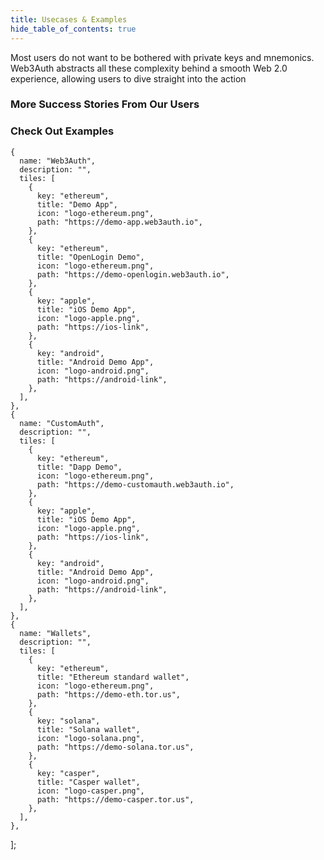 ```yaml
---
title: Usecases & Examples
hide_table_of_contents: true
---
```



Most users do not want to be bothered with private keys and mnemonics. Web3Auth abstracts all these complexity behind a smooth Web 2.0 experience, allowing users to dive straight into the action

<h3>More Success Stories From Our Users</h3>
<UsecaseCards />

<h3>Check Out Examples</h3>

    {
      name: "Web3Auth",
      description: "",
      tiles: [
        {
          key: "ethereum",
          title: "Demo App",
          icon: "logo-ethereum.png",
          path: "https://demo-app.web3auth.io",
        },
        {
          key: "ethereum",
          title: "OpenLogin Demo",
          icon: "logo-ethereum.png",
          path: "https://demo-openlogin.web3auth.io",
        },
        {
          key: "apple",
          title: "iOS Demo App",
          icon: "logo-apple.png",
          path: "https://ios-link",
        },
        {
          key: "android",
          title: "Android Demo App",
          icon: "logo-android.png",
          path: "https://android-link",
        },
      ],
    },
    {
      name: "CustomAuth",
      description: "",
      tiles: [
        {
          key: "ethereum",
          title: "Dapp Demo",
          icon: "logo-ethereum.png",
          path: "https://demo-customauth.web3auth.io",
        },
        {
          key: "apple",
          title: "iOS Demo App",
          icon: "logo-apple.png",
          path: "https://ios-link",
        },
        {
          key: "android",
          title: "Android Demo App",
          icon: "logo-android.png",
          path: "https://android-link",
        },
      ],
    },
    {
      name: "Wallets",
      description: "",
      tiles: [
        {
          key: "ethereum",
          title: "Ethereum standard wallet",
          icon: "logo-ethereum.png",
          path: "https://demo-eth.tor.us",
        },
        {
          key: "solana",
          title: "Solana wallet",
          icon: "logo-solana.png",
          path: "https://demo-solana.tor.us",
        },
        {
          key: "casper",
          title: "Casper wallet",
          icon: "logo-casper.png",
          path: "https://demo-casper.tor.us",
        },
      ],
    },
];

<Tiles tileGroups={tileGroupsData} />
